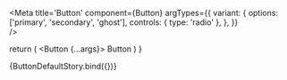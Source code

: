 
<Meta 
  title='Button' 
  component={Button}
  argTypes={{
    variant: {
      options: ['primary', 'secondary', 'ghost'],
      controls: { type: 'radio' },
    },
  }}  
/>

<ArgsTable of={args}/>

  return (
    <Button {...args}>
      Button
    </Button>
  )
}

<Canvas>
  <Story name='Button' args={{
    type: 'button',
    variant: 'primary',
  }}>
    {ButtonDefaultStory.bind({})}
  </Story>
</Canvas>